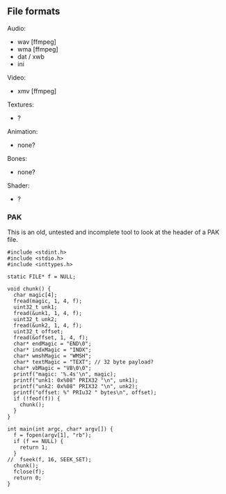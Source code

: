 {{Game}}

== File formats ==

Audio:
* wav [ffmpeg]
* wma [ffmpeg]
* dat / xwb
* ini
Video:
* xmv [ffmpeg]
Textures:
* ?
Animation:
* none?
Bones:
* none?
Shader:
* ?

=== PAK ===

This is an old, untested and incomplete tool to look at the header of a PAK file.

<pre>#include <stdint.h>
#include <stdio.h>
#include <inttypes.h>

static FILE* f = NULL;

void chunk() {
  char magic[4];
  fread(magic, 1, 4, f);
  uint32_t unk1;
  fread(&unk1, 1, 4, f);
  uint32_t unk2;
  fread(&unk2, 1, 4, f);
  uint32_t offset;
  fread(&offset, 1, 4, f);
  char* endMagic = "END\0";
  char* indxMagic = "INDX";
  char* wmshMagic = "WMSH";
  char* textMagic = "TEXT"; // 32 byte payload?
  char* vbMagic = "VB\0\0";
  printf("magic: '%.4s'\n", magic);
  printf("unk1: 0x%08" PRIX32 "\n", unk1);
  printf("unk2: 0x%08" PRIX32 "\n", unk2);
  printf("offset: %" PRIu32 " bytes\n", offset);
  if (!feof(f)) {
    chunk();
  }
}

int main(int argc, char* argv[]) {
  f = fopen(argv[1], "rb");
  if (f == NULL) {
    return 1;
  }
//  fseek(f, 16, SEEK_SET);
  chunk();
  fclose(f);
  return 0;
}</pre>